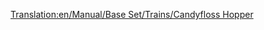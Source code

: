 [[Translation:en/Manual/Base Set/Trains/Candyfloss Hopper]]
{{fr/Wagon|Nom=Wagon de barbe à papa
|Coût=1 042£ (2 084$)
|Poids=20 / 50 t
|Image=[[File:en/Candyflosshopper.png]]
|Capacité=30 tonnes de barbe à papa
|MonoCoût="
|MonoPoids=20 / 55 t
|MonoCapacité=35 tonnes de barbe à papa
|MagCoût="
|MagPoids=20 / 57 t
|MagCapacité=37 tonnes de barbe à papa
|Description=Un wagon fait pour transporter des piles de barbe à papa au pays des jouets.
}}